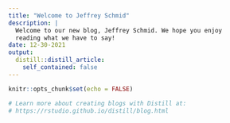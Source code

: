 ```yaml
---
title: "Welcome to Jeffrey Schmid"
description: |
  Welcome to our new blog, Jeffrey Schmid. We hope you enjoy 
  reading what we have to say!
date: 12-30-2021
output:
  distill::distill_article:
    self_contained: false
---
```


```r
knitr::opts_chunk$set(echo = FALSE)

# Learn more about creating blogs with Distill at:
# https://rstudio.github.io/distill/blog.html

```



